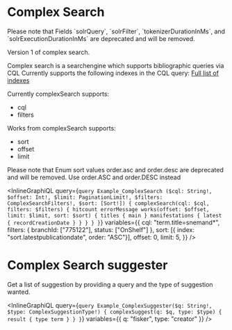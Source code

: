 # Complex Search
<DeprecationBox deprecated="25/1-2023" expires="25/4-2024">
  Please note that Fields `solrQuery`,  `solrFilter`, `tokenizerDurationInMs`, and
    `solrExecutionDurationInMs` are deprecated and will be removed.
</DeprecationBox>

Version 1 of complex search.

Complex search is a searchengine which supports bibliographic queries via CQL
Currently supports the following indexes in the CQL query: [Full list of indexes](https://fbi-api.dbc.dk/indexmapper/)

Currently complexSearch supports:
- cql
- filters

Works from complexSearch supports:
- sort
- offset
- limit

<DeprecationBox deprecated="6/2-2024" expires="6/5-2024">
  Please note that Enum sort values order.asc and order.desc are deprecated and will be removed.
  Use order.ASC and order.DESC instead
</DeprecationBox>

<InlineGraphiQL
  query={`query Example_ComplexSearch ($cql: String!, $offset: Int!, $limit: PaginationLimit!, $filters: ComplexSearchFilters!, $sort: [Sort!]) {
  complexSearch(cql: $cql, filters: $filters) {
    hitcount
    errorMessage
    works(offset: $offset, limit: $limit, sort: $sort) {
      titles {
        main
      }
      manifestations {
        latest {
          recordCreationDate
        }
      }
    }
  }
}`}
  variables={{
    cql: "term.title=snemand*",
    filters: { branchId: ["775122"], status: ["OnShelf"] },
    sort: [{ index: "sort.latestpublicationdate", order: "ASC"}],
    offset: 0,
    limit: 5,
  }}
/>

# Complex Search suggester

Get a list of suggestion by providing a query and the type of suggestion wanted.

<InlineGraphiQL
	query={`query Example_ComplexSuggester($q: String!, $type: ComplexSuggestionType!) {
  complexSuggest(q: $q, type: $type) {
    result {
      type
      term
    }
  }
}`}
	variables={{
		q: "fisker",
		type: "creator"
	}}
/>
